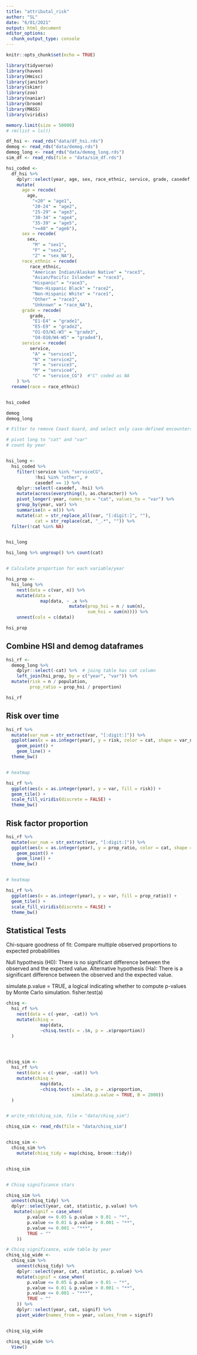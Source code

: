 ```yaml
---
title: "attributal_risk"
author: "SL"
date: "6/01/2021"
output: html_document
editor_options: 
  chunk_output_type: console
---
```


```r
knitr::opts_chunk$set(echo = TRUE)

library(tidyverse)
library(haven)
library(Hmisc)
library(janitor)
library(skimr)
library(zoo)
library(naniar)
library(broom)
library(MASS)
library(viridis)

memory.limit(size = 50000)
# rm(list = ls())
```


```r

df_hsi <- read_rds("data/df_hsi.rds")
demog <- read_rds("data/demog.rds")
demog_long <- read_rds("data/demog_long.rds")
sim_df <- read_rds(file = "data/sim_df.rds")
```



```r

hsi_coded <-
  df_hsi %>% 
    dplyr::select(year, age, sex, race_ethnic, service, grade, casedef, hsi) %>% 
    mutate(
      age = recode(
        age, 
          "<20" = "age1",
          "20-24" = "age2",
          "25-29" = "age3",
          "30-34" = "age4",
          "35-39" = "age5",
          ">=40" = "age6"),
      sex = recode(
        sex,
          "M" = "sex1",
          "F" = "sex2",
          "Z" = "sex_NA"),
      race_ethnic = recode(
         race_ethnic,
          "American Indian/Alaskan Native" = "race3",
          "Asian/Pacific Islander" = "race3",
          "Hispanic" = "race3",
          "Non-Hispanic Black" = "race2",
          "Non-Hispanic White" = "race1",
          "Other" = "race3",
          "Unknown" = "race_NA"), 
      grade = recode(
         grade,
          "E1-E4" = "grade1",
          "E5-E9" = "grade2",
          "O1-O3/W1-W3" = "grade3",
          "O4-O10/W4-W5" = "grade4"), 
      service = recode(
         service,
          "A" = "service1",
          "N" = "service2",
          "F" = "service3",
          "M" = "service4",
          "C" = "service_CG")  #"C" coded as NA
    ) %>% 
  rename(race = race_ethnic)


hsi_coded


```
  

```r
demog
demog_long

# Filter to remove Coast Guard, and select only case-defined encounters (heat stroke, heat exhaustion)

# pivot long to "cat" and "var"
# count by year


hsi_long <-
  hsi_coded %>%
    filter(!service %in% "serviceCG",
           !hsi %in% "other", # 
           casedef == 1) %>%
    dplyr::select(-casedef, -hsi) %>%
    mutate(across(everything(), as.character)) %>% 
    pivot_longer(-year, names_to = "cat", values_to = "var") %>% 
    group_by(year, var) %>% 
    summarise(n = n()) %>% 
    mutate(cat = str_replace_all(var, "[:digit:]", ""),
           cat = str_replace(cat, "_.*", "")) %>% 
  filter(!cat %in% NA)


hsi_long

hsi_long %>% ungroup() %>% count(cat)


# Calculate proportion for each variable/year

hsi_prop <-
  hsi_long %>% 
    nest(data = c(var, n)) %>%
    mutate(data = 
             map(data, ~ .x %>% 
                        mutate(prop_hsi = n / sum(n),
                               sum_hsi = sum(n)))) %>% 
    unnest(cols = c(data)) 

hsi_prop
```


## Combine HSI and demog dataframes

```r

hsi_rf <-
  demog_long %>% 
    dplyr::select(-cat) %>%  # joing table has cat column
    left_join(hsi_prop, by = c("year", "var")) %>% 
  mutate(risk = n / population,
         prop_ratio = prop_hsi / proportion)

hsi_rf

```


## Risk over time

```r


hsi_rf %>% 
  mutate(var_num = str_extract(var, "[:digit:]")) %>% 
  ggplot(aes(x = as.integer(year), y = risk, color = cat, shape = var_num)) +
    geom_point() +
    geom_line() +
  theme_bw()


# heatmap 

hsi_rf %>% 
  ggplot(aes(x = as.integer(year), y = var, fill = risk)) +
  geom_tile() +
  scale_fill_viridis(discrete = FALSE) +
  theme_bw()

```



## Risk factor proportion

```r

hsi_rf %>% 
  mutate(var_num = str_extract(var, "[:digit:]")) %>% 
  ggplot(aes(x = as.integer(year), y = prop_ratio, color = cat, shape = var_num)) +
    geom_point() +
    geom_line() +
  theme_bw()


# heatmap

hsi_rf %>% 
  ggplot(aes(x = as.integer(year), y = var, fill = prop_ratio)) +
  geom_tile() +
  scale_fill_viridis(discrete = FALSE) +
  theme_bw()


```




## Statistical Tests


Chi-square goodness of fit: Compare multiple observed proportions to expected probabilities


Null hypothesis (H0): There is no significant difference between the observed and the expected value.
Alternative hypothesis (Ha): There is a significant difference between the observed and the expected value.


simulate.p.value = TRUE, a logical indicating whether to compute p-values by Monte Carlo simulation.
fisher.test(a)

```r

chisq <-
  hsi_rf %>% 
    nest(data = c(-year, -cat)) %>% 
    mutate(chisq =
             map(data,
             ~chisq.test(x = .$n, p = .x$proportion))
  )




chisq_sim <-
  hsi_rf %>% 
    nest(data = c(-year, -cat)) %>% 
    mutate(chisq =
             map(data,
             ~chisq.test(x = .$n, p = .x$proportion,
                         simulate.p.value = TRUE, B = 2000))
  )


# write_rds(chisq_sim, file = "data/chisq_sim")

chisq_sim <- read_rds(file = "data/chisq_sim")


chisq_sim <-
  chisq_sim %>% 
    mutate(chisq_tidy = map(chisq, broom::tidy))


chisq_sim


# Chisq significance stars

chisq_sim %>% 
  unnest(chisq_tidy) %>%
  dplyr::select(year, cat, statistic, p.value) %>% 
   mutate(signif = case_when(
        p.value <= 0.05 & p.value > 0.01 ~ "*",
        p.value <= 0.01 & p.value > 0.001 ~ "**",
        p.value <= 0.001 ~ "***",
        TRUE ~ ""
    )) 

# Chisq significance, wide table by year
chisq_sig_wide <-
  chisq_sim %>% 
    unnest(chisq_tidy) %>%
    dplyr::select(year, cat, statistic, p.value) %>% 
    mutate(signif = case_when(
        p.value <= 0.05 & p.value > 0.01 ~ "*",
        p.value <= 0.01 & p.value > 0.001 ~ "**",
        p.value <= 0.001 ~ "***",
        TRUE ~ ""
    )) %>%
    dplyr::select(year, cat, signif) %>% 
    pivot_wider(names_from = year, values_from = signif) 


chisq_sig_wide 

chisq_sig_wide %>% 
  View()
         




```



